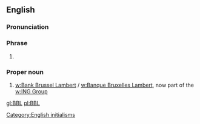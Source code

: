 ==English==

===Pronunciation===
{{IPA letters|lang=en|B|B|L}}

===Phrase===
{{head|en|phrase}}

# {{abbreviation of|be back later}}

===Proper noun===
{{en-proper noun}}

# [[w:Bank Brussel Lambert]] / [[w:Banque Bruxelles Lambert]], now part of the [[w:ING Group]]

[[Category:English initialisms]]
[[gl:BBL]]
[[pl:BBL]]